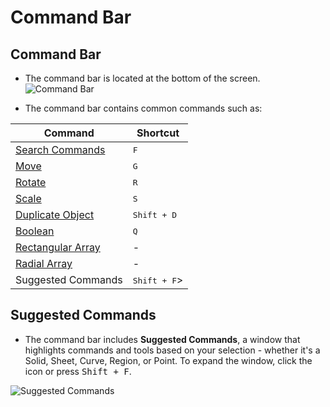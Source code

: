 # Command Bar

## Command Bar
- The command bar is located at the bottom of the screen.
![Command Bar](/img/command-bar.png)

- The command bar contains common commands such as: 

| Command | Shortcut |
| ------- | -------- |
| [Search Commands](/plasticity-essentials/command-palette) | <kbd>F</kbd> |
| [Move](/common/move) | <kbd>G</kbd> |
| [Rotate](/common/rotate) | <kbd>R</kbd> |
| [Scale](/common/scale) | <kbd>S</kbd> |
| [Duplicate Object](/common/duplicate) | <kbd>Shift + D</kbd> |
| [Boolean](/solid/boolean) | <kbd>Q</kbd> |
| [Rectangular Array](/common/rectangular-array) | - |
| [Radial Array](/common/radial-array) | - |
| Suggested Commands | <kbd>Shift + F</kbd>> |

## Suggested Commands
- The command bar includes **Suggested Commands**, a window that highlights commands and tools based on your selection - whether it's a Solid, Sheet, Curve, Region, or Point. To expand the window, click the icon or press <kbd>Shift + F</kbd>.

![Suggested Commands](/img/suggested-commands.png)

